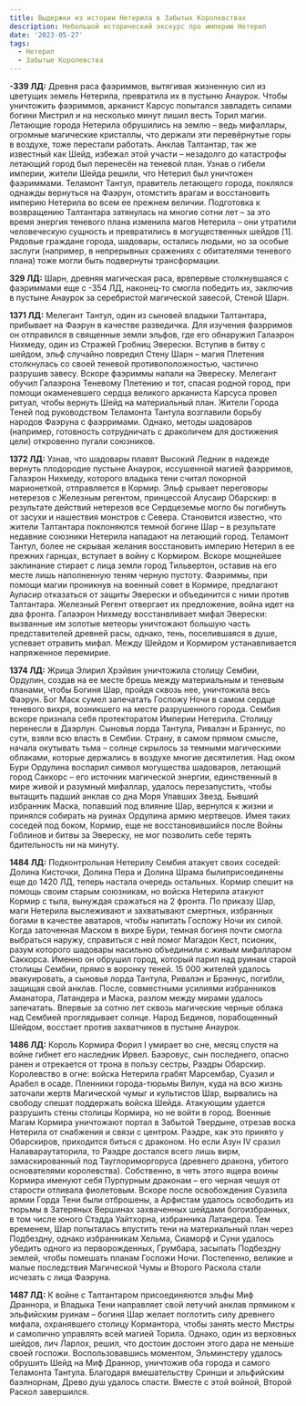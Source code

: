 ```yaml
---
title: Выдержки из истории Нетерила в Забытых Королевствах
description: Небольшой исторический экскурс про империю Нетерил
date: '2023-05-27'
tags:
  - Нетерил
  - Забытые Королевства
---
```


**-339 ЛД:** Древня раса фаэриммов, вытягивая жизненную сил из цветущих земель Нетерила, превратила их в пустыню Анаурок. Чтобы уничтожить фаэриммов, арканист Карсус попытался завладеть силами богини Мистрил и на несколько минут лишил весть Торил магии. Летающие города Нетерила обрушились на землю – ведь мифаллары, огромные магические кристаллы, что держали эти перевёрнутые горы в воздухе, тоже перестали работать. Анклав Талтантар, так же известный как Шейд, избежал этой участи – незадолго до катастрофы летающий город был перенесён на теневой план. Узнав о гибели империи, жители Шейда решили, что Нетерил был уничтожен фаэриммами. Теламонт Тантул, правитель летающего города, поклялся однажды вернуться на Фаэрун, отомстить врагам и восстановить империю Нетерила во всем ее прежнем величии. Подготовка к возвращению Талтантара затянулась на многие сотни лет – за это время энергия теневого плана изменила магов Нетерила – они утратили человеческую сущность и превратились в могущественных шейдов [1]. Рядовые граждане города, шадовары, остались людьми, но за особые заслуги (например, в непрерывных сражениях с обитателями теневого плана) тоже могли быть подвернуты трансформации.

**329 ЛД:** Шарн, древняя магическая раса, врвпервые столкнувшаяся с фаэриммами еще с -354 ЛД, наконец-то смогла победить их, заключив в пустыне Анаурок за серебристой магической завесой, Стеной Шарн.

**1371 ЛД:** Мелегант Тантул, один из сыновей владыки Талтантара, прибывает на Фаэрун в качестве разведичка. Для изучения фаэрримов он отправился в священные земли эльфов, где его обнаружил Галаэрон Нихмеду, один из Стражей Гробниц Эверески. Вступив в битву с шейдом, эльф случайно повредил Стену Шарн – магия Плетения столкнулась со своей теневой противоположностью, частично разрушив завесу. Вскоре фаэриммы напали на Эвереску. Мелегант обучил Галаэрона Теневому Плетению и тот, спасая родной город, при помощи окаменевшего сердца великого арканиста Карсуса провел ритуал, чтобы вернуть Шейд на материальный план. Жители Города Теней под руководством Теламонта Тантула возглавили борьбу народов Фаэруна с фаэрримами. Однако, методы шадоваров (например, готовность сотрудничать с драколичем для достижения цели) откровенно пугали союзников.

**1372 ЛД:** Узнав, что шадовары плавят Высокий Ледник в надежде вернуть плодородие пустыне Анаурок, иссушенной магией фаэрримов, Галаэрон Нихмеду, которого владыка тени считал покорной марионеткой, отправляется в Кормир. Эльф срывает переговоры нетерезов с Железным регентом, принцессой Алусаир Обарскир: в результате действий нетерезов все Сердцеземье могло бы погибнуть от засухи и нашествия монстров с Севера. Становится известно, что жители Талтантара поклоняются темной богине Шар – в результате недавние союзники Нетерила нападают на летающий город. Теламонт Тантул, более не скрывая желания восстановить империю Нетерил в ее прежних гарнцах, вступает в войну с Кормиром. Вскоре мощнейшее заклинание стирает с лица земли город Тильвертон, оставив на его месте лишь наполненную теням черную пустоту. Фаэриммы, при помощи магии проникнув на военный совет в Кормире, предлагают Ауласир отказаться от защиты Эверески и объединится с ними против Талтантара. Железный Регент отвергает их предложение, война идет на два фронта. Галаэрон Нихмеду восстанвливает мифал Эверески: вызванные им золотые метеоры уничтожают большую часть представителей древней расы, однако, тень, поселившаяся в душе, успевает отравить мифал. Между Шейдом и Кормиром устанавливается напряженное перемирие.

**1374 ЛД:** Жрица Элирил Хрэйвин уничтожила столицу Сембии, Ордулин, создав на ее месте брешь между материальным и теневым планами, чтобы Богиня Шар, пройдя сквозь нее, уничтожила весь Фаэрун. Бог Маск сумел запечатать Госпожу Ночи в самом сердце теневого вихря, возникшего на месте разрушенного города. Сембия вскоре признала себя протекторатом Империи Нетерила. Столицу перенесли в Даэрлун. Сыновья лорда Тантула, Ривалэн и Брэннус, по сути, взяли всю власть в Сембии. Страну, в самом прямом смысле, начала окутывать тьма – солнце скрылось за темными магическими облаками, которые держались в воздухе многие десятилетия. Над оком Бури Ордулина воспарил символ могущества шадоваров, летающий город Саккорс – его источник магической энергии, единственный в мире живой и разумный мифаллар, удалось перезапустить, чтобы вытащить падший анклав со дна Моря Упавших Звезд. Бывший избранник Маска, попавший под влияние Шар, вернулся к жизни и принялся собирать на руинах Ордулина армию мертвецов. Имея таких соседей под боком, Кормир, еще не восстановившийся после Войны Гоблинов и битвы за Эвереску, не мог позволить себе терять бдительность ни на минуту.

**1484 ЛД:** Подконтрольная Нетерилу Сембия атакует своих соседей: Долина Кисточки, Долина Пера и Долина Шрама былиприсоединены еще до 1420 ЛД, теперь настала очередь остальных. Кормир спешит на помощь своим старым союзникам, но войска Нетерила атакуют Кормир с тыла, вынуждая сражаться на 2 фронта. По приказу Шар, маги Нетерила выслеживают и захватывают смертных, избранных богами в качестве аватаров, чтобы напитать Госпожу Ночи их силой. Когда заточенная Маском в вихре Бури, темная богиня почти смогла выбраться наружу, справиться с ней помог Магадон Кест, псионик, разум которого шадовары насильно объединили с живым мифалларом Саккорса. Именно он обрушил город, который парил над руинам старой столицы Сембии, прямо в воронку теней. 15 000 жителей удалось эвакуировать, а сыновья лорда Тантула, Ривалэн и Брэннус, погибли, защищая свой анклав. После, совместными усилиями избранников Аманатора, Латандера и Маска, разлом между мирами удалось запечатать. Впервые за сотню лет сквозь магические черные облака над Сембией проглядывает солнце. Народ Бединов, порабощенный Шейдом, восстает против захватчиков в пустыне Анаурок.

**1486 ЛД:** Король Кормира Форил I умирает во сне, месяц спустя на войне гибнет его наследник Ирвел. Баэровус, сын последнего, опасно ранен и отрекается от трона в пользу сестры, Раэдры Обарскир. Королевство в огне: войска Нетерила грабят Марсембар, Суазил и Арабел в осаде. Пленники города-тюрьмы Вилун, куда на всю жизнь заточали жертв Магической чумыг и культистов Шар, вырвались на свободу спешат поддержать войска Шейда. Атакующим удается разрушить стены столицы Кормира, но не войти в город. Военные Магам Кормира уничтожают портал в Забытой Твердыне, отрезав воска Нетерила от снабжения и связи с центром. Раэдре, как это принято у Обарскиров, приходится биться с драконом. Но если Азун IV сразил Налавараутаторила, то Раэдре достался всего лишь вирм, замаскированный под Тауглориморгоруса (древнего дракона, убитого основателями королевства). Собственно, в четь этого ящера воины Кормира именуют себя Пурпурным драконам – его черная чешуя от старости отливала фиолетовым. Вскоре после освобождения Суазила армии Горда Тени были отброшены, а Арфистам удалось освободить из тюрьмы в Затеряных Вершинах захваченных шейдами богоизбранных, в том числе юного Стэдда Уайтхорна, избранника Латандера. Тем временем, Шар попыталась впустить тени на материальный план через Подбездну, однако избранникам Хельма, Сиаморф и Суни удалось убедить одного из перворожденных, Грумбара, засыпать Подбездну землей, чтобы помешать планам Госпожи Ночи. Постепенно, великие и малые последствия Магической Чумы и Второго Раскола стали исчезать с лица Фаэруна.

**1487 ЛД:** К войне с Талтантаром присоединяются эльфы Миф Драннора, и Владыка Тени направляет свой летучий анклав прямиком к эльфийским руинам – богиня Шар желает поглотить силу древнего мифала, охранявшего столицу Кормантора, чтобы занять место Мистры и самолично управлять всей магией Торила. Однако, один из верховных шейдов, лич Ларлох, решил, что достоин достоин этого дара не меньше своей госпожи. Воспользовавшись моментом, Эльминстеру удалось обрушить Шейд на Миф Драннор, уничтожив оба города и самого Теламонта Тантула. Благодаря вмешательству Сринши и эльфийским баэлнорнам, Древо душ удалось спасти. Вместе с этой войной, Второй Раскол завершился.
